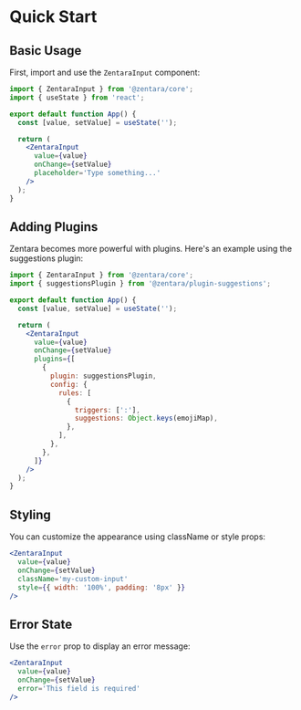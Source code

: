 # Quick Start

## Basic Usage

First, import and use the `ZentaraInput` component:

```jsx copy
import { ZentaraInput } from '@zentara/core';
import { useState } from 'react';

export default function App() {
  const [value, setValue] = useState('');

  return (
    <ZentaraInput
      value={value}
      onChange={setValue}
      placeholder='Type something...'
    />
  );
}
```

## Adding Plugins

Zentara becomes more powerful with plugins. Here's an example using the suggestions plugin:

```jsx copy
import { ZentaraInput } from '@zentara/core';
import { suggestionsPlugin } from '@zentara/plugin-suggestions';

export default function App() {
  const [value, setValue] = useState('');

  return (
    <ZentaraInput
      value={value}
      onChange={setValue}
      plugins={[
        {
          plugin: suggestionsPlugin,
          config: {
            rules: [
              {
                triggers: [':'],
                suggestions: Object.keys(emojiMap),
              },
            ],
          },
        },
      ]}
    />
  );
}
```

## Styling

You can customize the appearance using className or style props:

```jsx
<ZentaraInput
  value={value}
  onChange={setValue}
  className='my-custom-input'
  style={{ width: '100%', padding: '8px' }}
/>
```

## Error State

Use the `error` prop to display an error message:

```jsx
<ZentaraInput
  value={value}
  onChange={setValue}
  error='This field is required'
/>
```
